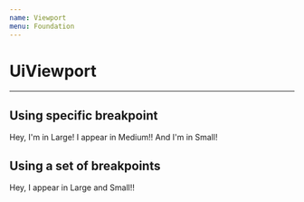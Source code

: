 ```yaml
---
name: Viewport
menu: Foundation
---
```



# UiViewport
----------
## Using specific breakpoint

<Playground>
  <UiViewport breakpoint={Breakpoints.LARGE}>
    <UiBox>
      Hey, I'm in Large!
    </UiBox>
  </UiViewport>
  <UiViewport breakpoint={Breakpoints.MEDIUM}>
    <UiBox>
      I appear in Medium!!
    </UiBox>
  </UiViewport>
  <UiViewport breakpoint={Breakpoints.SMALL}>
    <UiBox>
      And I'm in Small!
    </UiBox>
  </UiViewport>
</Playground>

## Using a set of breakpoints

<Playground>
  <UiViewport breakpoints='l|s'>
    <UiBox>
      Hey, I appear in Large and Small!!
    </UiBox>
  </UiViewport>
</Playground>